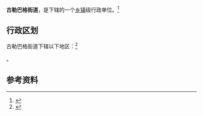 {{中国乡级行政区|65/32/01/003/000}}

'''古勒巴格街道'''，是{{PRC admin/fullname|65/32/01/003/000|3}}下辖的一个[[乡镇|乡镇]]级行政单位。<ref>{{PRC admin/ref sgc|{{PRC admin/parent|65/32/01/003/000}}}}</ref>

== 行政区划 ==

古勒巴格街道下辖以下地区：<ref>{{PRC admin/ref sgc|65/32/01/003/000}}</ref>

{{PRC admin/children|65/32/01/003/000}}。

== 参考资料 ==

{{reflist}}

{{行政区划小作品}}
{{PRC admin/navcat|65/32/01/003/000}}
